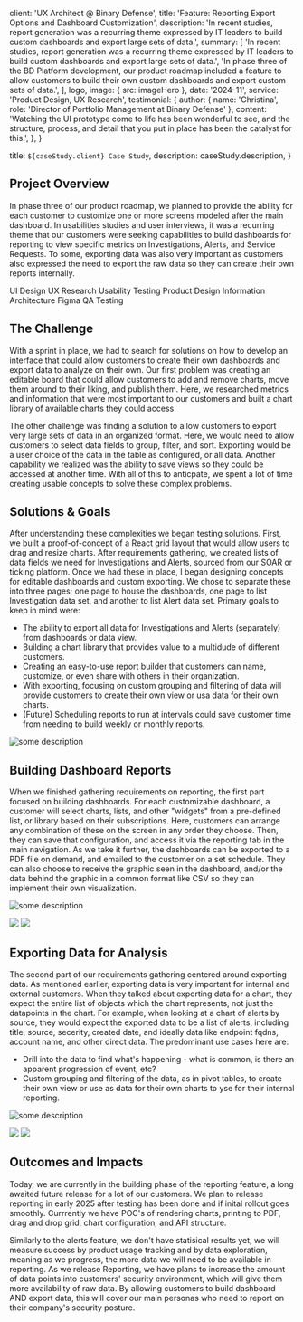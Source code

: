 
  client: 'UX Architect @ Binary Defense',
  title: 'Feature: Reporting Export Options and Dashboard Customization',
  description:
    'In recent studies, report generation was a recurring theme expressed by IT leaders to build custom dashboards and export large sets of data.',
  summary: [
    'In recent studies, report generation was a recurring theme expressed by IT leaders to build custom dashboards and export large sets of data.',
    'In phase three of the BD Platform development, our product roadmap included a feature to allow customers to build their own custom dashboards and export custom sets of data.',
  ],
  logo,
  image: { src: imageHero },
  date: '2024-11',
  service: 'Product Design, UX Research',
  testimonial: {
    author: { name: 'Christina', role: 'Director of Portfolio Management at Binary Defense' },
    content:
      'Watching the UI prototype come to life has been wonderful to see, and the structure, process, and detail that you put in place has been the catalyst for this.',
  },
}

  title: `${caseStudy.client} Case Study`,
  description: caseStudy.description,
}

## Project Overview

In phase three of our product roadmap, we planned to provide the ability for each customer to customize one or more screens modeled after the main dashboard. In usabilities studies and user interviews, it was a recurring theme that our customers were seeking capabilities to build dashboards for reporting to view specific metrics on Investigations, Alerts, and Service Requests. To some, exporting data was also very important as customers also expressed the need to export the raw data so they can create their own reports internally.

<TagList>
  <TagListItem>UI Design</TagListItem>
  <TagListItem>UX Research</TagListItem>
  <TagListItem>Usability Testing</TagListItem>
  <TagListItem>Product Design</TagListItem>
  <TagListItem>Information Architecture</TagListItem>
  <TagListItem>Figma</TagListItem>
  <TagListItem>QA Testing</TagListItem>
</TagList>

## The Challenge

With a sprint in place, we had to search for solutions on how to develop an interface that could allow customers to create their own dashboards and export data to analyze on their own. Our first problem was creating an editable board that could allow customers to add and remove charts, move them around to their liking, and publish them. Here, we researched metrics and information that were most important to our customers and built a chart library of available charts they could access.

The other challenge was finding a solution to allow customers to export very large sets of data in an organized format. Here, we would need to allow customers to select data fields to group, filter, and sort. Exporting would be a user choice of the data in the table as configured, or all data. Another capability we realized was the ability to save views so they could be accessed at another time. With all of this to anticpate, we spent a lot of time creating usable concepts to solve these complex problems.

## Solutions & Goals

After understanding these complexities we began testing solutions. First, we built a proof-of-concept of a React grid layout that would allow users to drag and resize charts. After requirements gathering, we created lists of data fields we need for Investigations and Alerts, sourced from our SOAR or ticking platform. Once we had these in place, I began designing concepts for editable dashboards and custom exporting. We chose to separate these into three pages; one page to house the dashboards, one page to list Investigation data set, and another to list Alert data set. Primary goals to keep in mind were:

- The ability to export all data for Investigations and Alerts (separately) from dashboards or data view.
- Building a chart library that provides value to a multidude of different customers.
- Creating an easy-to-use report builder that customers can name, customize, or even share with others in their organization.
- With exporting, focusing on custom grouping and filtering of data will provide customers to create their own view or usa data for their own charts.
- (Future) Scheduling reports to run at intervals could save customer time from needing to build weekly or monthly reports.

<Image
  src={imageShowcase}
  alt="some description"
  className="xl:!min-w-[76rem] !w-full mt-10 xl:!mt-20 !mb-40"
/>

## Building Dashboard Reports 

When we finished gathering requirements on reporting, the first part focused on building dashboards. For each customizable dashboard, a customer will select charts, lists, and other "widgets" from a pre-defined list, or library based on their subscriptions. Here, customers can arrange any combination of these on the screen in any order they choose. Then, they can save that configuration, and access it via the reporting tab in the main navigation. As we take it further, the dashboards can be exported to a PDF file on demand, and emailed to the customer on a set schedule. They can also choose to receive the graphic seen in the dashboard, and/or the data behind the graphic in a common format like CSV so they can implement their own visualization.

<Image
  src={imageFeature1}
  alt="some description"
  className="xl:!min-w-[76rem] !w-full mt-10 xl:!mt-20"
/>

<div className="lg:!w-full xl:!min-w-[76rem] xl:!columns-2 lg:!columns-1 sm:!columns-1 gap-10 xs:!mt-0 xl:!mt-10 !mb-40">
  <Image className="!w-full mt-10 xl:mt-0" src={imageFeature1a}/>
  <Image className="!w-full mt-10 xl:mt-0" src={imageFeature1b}/>
</div>

## Exporting Data for Analysis

The second part of our requirements gathering centered around exporting data. As mentioned earlier, exporting data is very important for internal and external customers. When they talked about exporting data for a chart, they expect the entire list of objects which the chart represents, not just the datapoints in the chart. For example, when looking at a chart of alerts by source, they would expect the exported data to be a list of alerts, including title, source, secerity, created date, and ideally data like endpoint fqdns, account name, and other direct data. The predominant use cases here are:

- Drill into the data to find what's happening - what is common, is there an apparent progression of event, etc?
- Custom grouping and filtering of the data, as in pivot tables, to create their own view or use as data for their own charts to yse for their internal reporting.

<Image
  src={imageFeature2}
  alt="some description"
  className="xl:!min-w-[76rem] !w-full mt-10 xl:!mt-20"
/>

<div className="lg:!w-full xl:!min-w-[76rem] xl:!columns-2 lg:!columns-1 sm:!columns-1 gap-10 xs:!mt-0 xl:!mt-10 !mb-40">
  <Image className="!w-full mt-10 xl:mt-0" src={imageFeature2a}/>
  <Image className="!w-full mt-10 xl:mt-0" src={imageFeature2b}/>
</div>

## Outcomes and Impacts
Today, we are currently in the building phase of the reporting feature, a long awaited future release for a lot of our customers. We plan to release reporting in early 2025 after testing has been done and if inital rollout goes smoothly. Currrently we have POC's of rendering charts, printing to PDF, drag and drop grid, chart configuration, and API structure.

Similarly to the alerts feature, we don't have statisical results yet, we will measure success by product usage tracking and by data exploration, meaning as we progress, the more data we will need to be available in reporting. As we release Reporting, we have plans to increase the amount of data points into customers' security environment, which will give them more availability of raw data. By allowing customers to build dashboard AND export data, this will cover our main personas who need to report on their company's security posture.